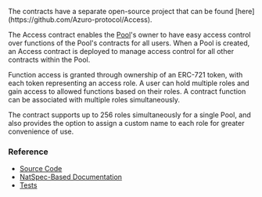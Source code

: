 
<PageHeadline
  title="Access"
  subTitle="An ERC-721 token system for managing access policies"
/>

<Callout type="info">
  The contracts have a separate open-source project that can be found [here](https://github.com/Azuro-protocol/Access).
</Callout>

The Access contract enables the [Pool](/concepts/protocol/pools)'s owner to have easy access control over functions of
the Pool's contracts for all users. When a Pool is created, an Access contract is deployed to manage access control for
all other contracts within the Pool.

Function access is granted through ownership of an ERC-721 token, with each token representing an access role. A user
can hold multiple roles and gain access to allowed functions based on their roles. A contract function can be associated
with multiple roles simultaneously.

The contract supports up to 256 roles simultaneously for a single Pool, and also provides the option to assign a custom
name to each role for greater convenience of use.


### Reference

- [Source Code](https://github.com/Azuro-protocol/Access/blob/master/contracts/Access.sol)
- [NatSpec-Based Documentation](https://azuro-protocol.github.io/Azuro-v2-public/#/contracts/Access.sol:Access)
- [Tests](https://github.com/Azuro-protocol/Access/tree/master/test)
